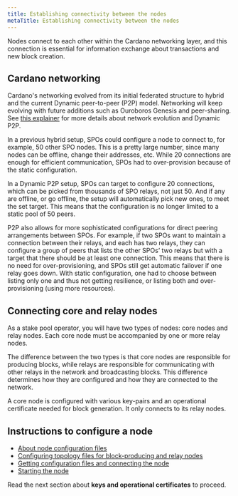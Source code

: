 ```yaml
---
title: Establishing connectivity between the nodes
metaTitle: Establishing connectivity between the nodes
---
```


Nodes connect to each other within the Cardano networking layer, and this
connection is essential for information exchange about transactions and new
block creation.

## Cardano networking

Cardano's networking evolved from its initial federated structure to hybrid and the current Dynamic peer-to-peer (P2P) model. Networking will keep evolving with future additions such as Ouroboros Genesis and peer-sharing. See [this explainer](https://docs.cardano.org/explore-cardano/cardano-network/p2p-networking) for more details about network evolution and Dynamic P2P. 

In a previous hybrid setup, SPOs could configure a node to connect to, for example, 50 other SPO nodes. This is a pretty large number, since many nodes can be offline, change their addresses, etc. While 20 connections are enough for efficient communication, SPOs had to over-provision because of the static configuration.

In a Dynamic P2P setup, SPOs can target to configure 20 connections, which can be picked from thousands of SPO relays, not just 50. And if any are offline, or go offline, the setup will automatically pick new ones, to meet the set target. This means that the configuration is no longer limited to a static pool of 50 peers.

P2P also allows for more sophisticated configurations for direct peering arrangements between SPOs. For example, if two SPOs want to maintain a connection between their relays, and each has two relays, they can configure a group of peers that lists the other SPOs’ two relays but with a target that there should be at least one connection. This means that there is no need for over-provisioning, and SPOs still get automatic failover if one relay goes down. With static configuration, one had to choose between listing only one and thus not getting resilience, or listing both and over-provisioning (using more resources).

## Connecting core and relay nodes

As a stake pool operator, you will have two types of nodes: core nodes and relay
nodes. Each core node must be accompanied by one or more relay nodes.

The difference between the two types is that core nodes are responsible for
producing blocks, while relays are responsible for communicating with other
relays in the network and broadcasting blocks. This difference determines how
they are configured and how they are connected to the network.

A core node is configured with various key-pairs and an operational certificate
needed for block generation. It only connects to its relay nodes.

## Instructions to configure a node

- [About node configuration files](https://github.com/input-output-hk/cardano-node-wiki/blob/main/docs/getting-started/understanding-config-files.md)
- [Configuring topology files for block-producing and relay nodes](https://github.com/input-output-hk/cardano-node-wiki/blob/main/docs/stake-pool-operations/0_core_relay.md)
- [Getting configuration files and connecting the node](https://github.com/input-output-hk/cardano-node-wiki/blob/main/docs/stake-pool-operations/1_getConfigFiles_AND_Connect.md)
- [Starting the node](https://github.com/input-output-hk/cardano-node-wiki/blob/main/docs/stake-pool-operations/2_start_your_nodes.md)

Read the next section about **keys and operational certificates** to proceed.
